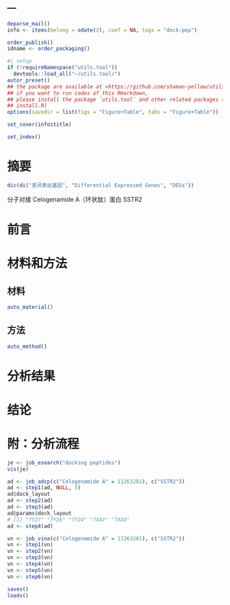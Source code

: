 ---
---

```r
deparse_mail()
info <- items(belong = odate(2), coef = NA, tags = "dock:pep")

order_publish()
idname <- order_packaging()
```

```r
#| setup
if (!requireNamespace("utils.tool"))
  devtools::load_all("~/utils.tool/")
autor_preset()
## the package are available at <https://github.com/shaman-yellow/utils.tool>
## if you want to run codes of this Rmarkdown,
## please install the package `utils.tool` and other related packages (run
## install.R)
options(savedir = list(figs = "Figure+Table", tabs = "Figure+Table"))
```

```r
set_cover(info$title)
```

```r
set_index()
```

# 摘要 {#abstract}

```r
dic(di("差异表达基因", "Differential Expressed Genes", "DEGs"))
```

分子对接 Celogenamide A（环状肽）蛋白 SSTR2

# 前言 {#introduction}

# 材料和方法 {#methods}

## 材料

```r
auto_material()
```

## 方法

```r
auto_method()
```

# 分析结果 {#results}

# 结论 {#dis}

# 附：分析流程 {#workflow}

```r
je <- job_esearch("docking peptides")
vis(je)
```

```r
ad <- job_adcp(c("Celogenamide A" = 11263281), c("SSTR2"))
ad <- step1(ad, NULL, 5)
ad$dock_layout
ad <- step2(ad)
ad <- step3(ad)
ad@params$dock_layout
# [1] "7Y27" "7Y26" "7Y24" "7XAV" "7XAU"
ad <- step4(ad)
```

```r
vn <- job_vina(c("Celogenamide A" = 11263281), c("SSTR2"))
vn <- step1(vn)
vn <- step2(vn)
vn <- step3(vn)
vn <- step4(vn)
vn <- step5(vn)
vn <- step6(vn)
```

```r
saves()
loads()
```
